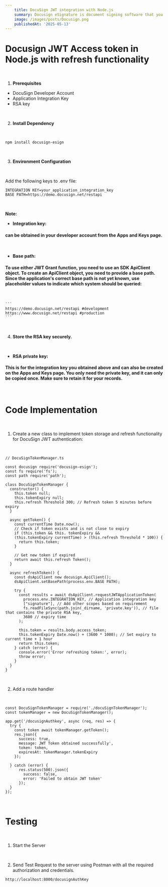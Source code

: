 ```yaml
---
    title: DocuSign JWT integration with Node.js
    summary: Docusign eSignature is document signing software that you can use to legally and securely collect approvals online in minutes.
    image: /images/posts/Docusign.png
    publishedAt: '2025-05-13'
---
```


# **Docusign JWT Access token in Node.js with refresh functionality**
<br/>

1. **Prerequisites**
- DocuSign Developer Account
- Application Integration Key
- RSA key

<br/>

2. **Install Dependency**
<br/>

```
npm install docusign-esign
```
<br/>

3. **Environment Configuration**
<br/>

Add the following keys to .env file:
<br/>

```
INTEGRATION KEY=your_application_integration_key
BASE PATH=https://demo.docusign.net/restapi
```
<br/>

**Note:**
<br/>

- **Integration key:**
#### can be obtained in your developer account from the Apps and Keys page.
<br/>

- **Base path:**
#### To use either JWT Grant function, you need to use an SDK ApiClient object. To create an ApiClient object, you need to provide a base path. Since the application's correct base path is not yet known, use placeholder values to indicate which system should be queried:
<br/>

    ```
    https://demo.docusign.net/restapi #development
    https://www.docusign.net/restapi #production
    ```
<br/>

4. **Store the RSA key securely.**
<br/>

- **RSA private key:**
#### This is for the integration key you obtained above and can also be created on the Apps and Keys page. You only need the private key, and it can only be copied once. Make sure to retain it for your records.
<br/>

# Code Implementation
<br/>

1. Create a new class to implement token storage and refresh functionality for DocuSign JWT authentication:
<br/>

```
// DocuSignTokenManager.ts

const docusign require('docusign-esign');
const fs require('fs');
const path require('path');

class DocuSignTokenManager {
  constructor() {
    this.token null;
    this.tokenExpiry null;
    this.refresh Threshold 300; // Refresh token 5 minutes before expiry
  }

  async getToken() {
    const currentTime Date.now();
    // Check if token exists and is not close to expiry
    if (this.token && this. tokenExpiry &&
    (this.tokenExpiry currentTime) > (this.refresh Threshold * 100)) {
      return this.token;
    }

    // Get new token if expired
    return await this.refresh Token();
  }

  async refreshToken() {
    const dsApiClient new docusign.ApiClient();
    dsApiClient.setBasePath(process.env.BASE PATH);
  
    try {
      const results = await dsApiClient.requestJWTApplicationToken(
        process.env.INTEGRATION_KEY, // Application integration key
        ["signature"], // Add other scopes based on requirement
        fs.readFileSync(path.join(_dirname, 'private.key')), // file that contains the private RSA key,
        3600 // expiry time
      );
  
      this.token = results.body.access_token;
      this.tokenExpiry Date.now() + (3600 * 1000); // Set expiry to current time + 1 hour
      return this.token;
    } catch (error) {
      console.error('Error refreshing token:', error);
      throw error;
    }
  }
}
```
<br/>

2. Add a route handler
<br/>

```
const DocuSignTokenManager = require('./docuSignTokenManager');
const tokenManager = new DocuSignTokenManager();

app.get('/docusignAuthkey', async (req, res) => {
  try {
    const token await tokenManager.getToken();
    res.json({
      success: true, 
      message: JWT Token obtained successfully',
      token: token,
      expiresAt: tokenManager.tokenExpiry
    });
  
  } catch (error) {
      res.status(500).json({
        success: false,
        error: 'Failed to obtain JWT token'
      });
  }
});
```
<br/>

# Testing
<br/>

1. Start the Server
<br/>

2. Send Test Request to the server using Postman with all the required authorization and credentials.
```
http://localhost:8000/docusignAuthKey
```